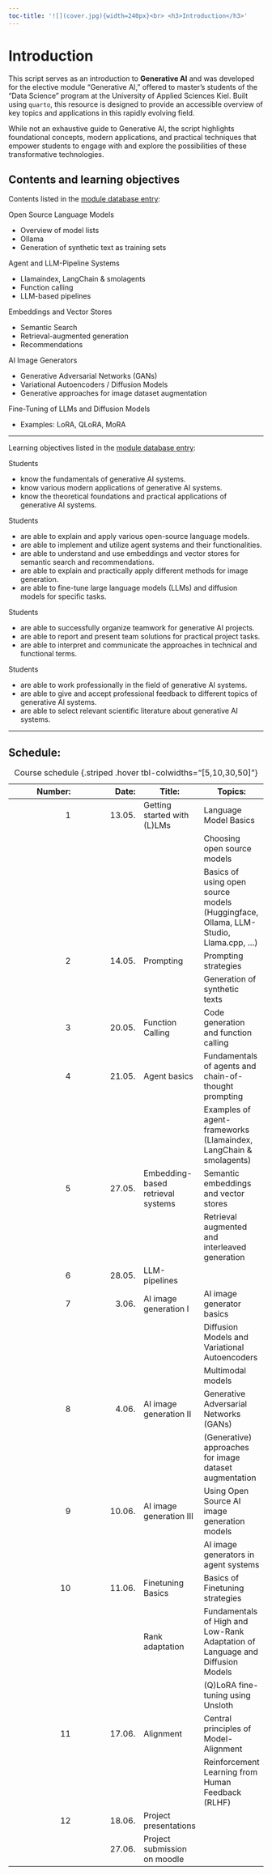 ```yaml
---
toc-title: '![](cover.jpg){width=240px}<br> <h3>Introduction</h3>'
---
```

# Introduction

<!-- ```{r setup}
#| include: false

library(tidyverse)
``` -->

This script serves as an introduction to **Generative AI** and was developed for the elective module "Generative AI," offered to master's students of the "Data Science" program at the University of Applied Sciences Kiel. Built using `quarto`, this resource is designed to provide an accessible overview of key topics and applications in this rapidly evolving field.

While not an exhaustive guide to Generative AI, the script highlights foundational concepts, modern applications, and practical techniques that empower students to engage with and explore the possibilities of these transformative technologies.


## Contents and learning objectives

Contents listed in the [module database entry](https://moduldatenbank.fh-kiel.de/de-DE/Module/Details/762426b4-8da1-468e-b89a-98263c047d27?versionId=1):

Open Source Language Models

- Overview of model lists
- Ollama
- Generation of synthetic text as training sets

Agent and LLM-Pipeline Systems

- Llamaindex, LangChain & smolagents
- Function calling
- LLM-based pipelines

Embeddings and Vector Stores

- Semantic Search
- Retrieval-augmented generation
- Recommendations

AI Image Generators

- Generative Adversarial Networks (GANs)
- Variational Autoencoders / Diffusion Models
- Generative approaches for image dataset augmentation

Fine-Tuning of LLMs and Diffusion Models

- Examples: LoRA, QLoRA, MoRA

----

Learning objectives listed in the [module database entry](https://moduldatenbank.fh-kiel.de/de-de/Module/Details/762426b4-8da1-468e-b89a-98263c047d27):

Students

- know the fundamentals of generative AI systems.
- know various modern applications of generative AI systems.
- know the theoretical foundations and practical applications of generative AI systems.

Students

- are able to explain and apply various open-source language models.
- are able to implement and utilize agent systems and their functionalities.
- are able to understand and use embeddings and vector stores for semantic search and recommendations.
- are able to explain and practically apply different methods for image generation.
- are able to fine-tune large language models (LLMs) and diffusion models for specific tasks.

Students

- are able to successfully organize teamwork for generative AI projects.
- are able to report and present team solutions for practical project tasks.
- are able to interpret and communicate the approaches in technical and functional terms.

Students

- are able to work professionally in the field of generative AI systems.
- are able to give and accept professional feedback to different topics of generative AI systems.
- are able to select relevant scientific literature about generative AI systems.

----

## Schedule:

| Number: | Date: | Title: | Topics: |
|---:|---:|---|---|
|1| 13.05.  | Getting started with (L)LMs| Language Model Basics  |
||         || Choosing open source models |
||         || Basics of using open source models (Huggingface, Ollama, LLM-Studio, Llama.cpp, ...)  |
|2|  14.05. | Prompting| Prompting strategies  |
||         || Generation of synthetic texts  |
|3| 20.05.  | Function Calling| Code generation and function calling  |
|4|  21.05. | Agent basics| Fundamentals of agents and chain-of-thought prompting |
||         || Examples of agent-frameworks (Llamaindex, LangChain & smolagents)|
|5|  27.05. | Embedding-based retrieval systems| Semantic embeddings and vector stores |
||         || Retrieval augmented and interleaved generation  |
|6|  28.05. | LLM-pipelines |  |
|7| 3.06.  |AI image generation I|  AI image generator basics |
||         || Diffusion Models and Variational Autoencoders |
||         || Multimodal models |
|8| 4.06.  |AI image generation II| Generative Adversarial Networks (GANs) |
||         || (Generative) approaches for image dataset augmentation |
|9|  10.06. |AI image generation III| Using Open Source AI image generation models |
||         || AI image generators in agent systems | 
|10| 11.06.  |Finetuning Basics| Basics of Finetuning strategies  |
||         |Rank adaptation| Fundamentals of High and Low-Rank Adaptation of Language and Diffusion Models  |
||         || (Q)LoRA fine-tuning using Unsloth |
|11|  17.06. |Alignment | Central principles of Model-Alignment |
||         || Reinforcement Learning from Human Feedback (RLHF) |
|12| 18.06.  |Project presentations||
|  | 27.06. | Project submission on moodle ||

: Course schedule {.striped .hover tbl-colwidths="[5,10,30,50]"}


